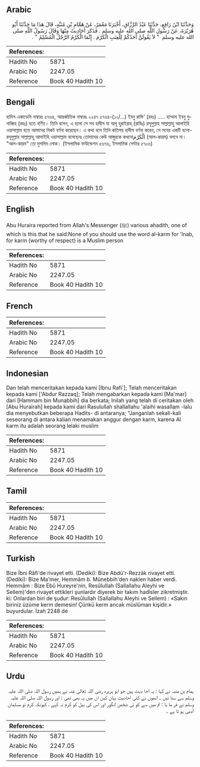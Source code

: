## Arabic


<div dir="rtl" lang="ar" style={{fontSize:'larger',backgroundColor:'#f8f9fa',padding:20}}>
وَحَدَّثَنَا ابْنُ رَافِعٍ، حَدَّثَنَا عَبْدُ الرَّزَّاقِ، أَخْبَرَنَا مَعْمَرٌ، عَنْ هَمَّامِ بْنِ مُنَبِّهٍ، قَالَ هَذَا مَا حَدَّثَنَا أَبُو هُرَيْرَةَ، عَنْ رَسُولِ اللَّهِ صلى الله عليه وسلم ‏.‏ فَذَكَرَ أَحَادِيثَ مِنْهَا وَقَالَ رَسُولُ اللَّهِ صلى الله عليه وسلم ‏ "‏ لاَ يَقُولَنَّ أَحَدُكُمْ لِلْعِنَبِ الْكَرْمَ ‏.‏ إِنَّمَا الْكَرْمُ الرَّجُلُ الْمُسْلِمُ ‏"‏ ‏.‏
</div>
<div style={{backgroundColor:'#f8f9fa',padding:20, marginBottom: 10}}><table> <thead> <tr> <th>References:</th> <th></th> </tr> </thead> <tbody><tr><td>Hadith No</td><td>5871</td></tr><tr><td>Arabic No</td><td>2247.05</td></tr><tr><td>Reference</td><td>Book 40 Hadith 10</td></tr></tbody></table></div>

## Bengali


<div dir="ltr" lang="bn" style={{fontSize:'larger',backgroundColor:'#f8f9fa',padding:20}}>
হাদিস একাডেমি নাম্বারঃ ৫৭৬৪, আন্তর্জাতিক নাম্বারঃ ২২৪৭ ৫৭৬৪-(১০/...) ইবনু রাফি' (রহঃ) ..... হাম্মাম ইবনু মুনাব্বিহ (রহঃ) হতে বর্ণিত। তিনি বলেন, এ হলো সে সব হাদীস যা আবূ হুরাইরাহ্ (রাযিঃ) রসূলুল্লাহ সাল্লাল্লাহু আলাইহি ওয়াসাল্লাম হতে আমাদের নিকট বর্ণনা করেছেন। এ কথা বলে তিনি কতিপয় হাদীস বর্ণনা করেন, সে সবের একটি হলো- রসূলুল্লাহ সাল্লাল্লাহু আলাইহি ওয়াসাল্লাম বলেছেনঃ তোমাদের কেউ আঙ্গুরকে কখনোالْكَرْمَ (আল-কারম) বলবে না। "আল-কারম" তো মুসলিম লোক। (ইসলামিক ফাউন্ডেশন ৫৬৭৬, ইসলামিক সেন্টার ৫৭০৬)
</div>
<div style={{backgroundColor:'#f8f9fa',padding:20, marginBottom: 10}}><table> <thead> <tr> <th>References:</th> <th></th> </tr> </thead> <tbody><tr><td>Hadith No</td><td>5871</td></tr><tr><td>Arabic No</td><td>2247.05</td></tr><tr><td>Reference</td><td>Book 40 Hadith 10</td></tr></tbody></table></div>

## English


<div dir="ltr" lang="en" style={{fontSize:'larger',backgroundColor:'#f8f9fa',padding:20}}>
Abu Huraira reported from Allah's Messenger (ﷺ) various ahadith, one of which is this that he said:None of you should use the word al-karm for 'Inab, for karm (worthy of respect) is a Muslim person
</div>
<div style={{backgroundColor:'#f8f9fa',padding:20, marginBottom: 10}}><table> <thead> <tr> <th>References:</th> <th></th> </tr> </thead> <tbody><tr><td>Hadith No</td><td>5871</td></tr><tr><td>Arabic No</td><td>2247.05</td></tr><tr><td>Reference</td><td>Book 40 Hadith 10</td></tr></tbody></table></div>

## French


<div dir="ltr" lang="fr" style={{fontSize:'larger',backgroundColor:'#f8f9fa',padding:20}}>

</div>
<div style={{backgroundColor:'#f8f9fa',padding:20, marginBottom: 10}}><table> <thead> <tr> <th>References:</th> <th></th> </tr> </thead> <tbody><tr><td>Hadith No</td><td>5871</td></tr><tr><td>Arabic No</td><td>2247.05</td></tr><tr><td>Reference</td><td>Book 40 Hadith 10</td></tr></tbody></table></div>

## Indonesian


<div dir="ltr" lang="id" style={{fontSize:'larger',backgroundColor:'#f8f9fa',padding:20}}>
Dan telah menceritakan kepada kami [Ibnu Rafi']; Telah menceritakan kepada kami ['Abdur Razzaq]; Telah mengabarkan kepada kami [Ma'mar] dari [Hammam bin Munabbih] dia berkata; Inilah yang telah di ceritakan oleh [Abu Hurairah] kepada kami dari Rasulullah shallallahu 'alaihi wasallam -lalu dia menyebutkan beberapa Hadits- di antaranya; "Janganlah sekali-kali seseorang di antara kalian menamakan anggur dengan karm, karena Al karm itu adalah seorang lelaki muslim
</div>
<div style={{backgroundColor:'#f8f9fa',padding:20, marginBottom: 10}}><table> <thead> <tr> <th>References:</th> <th></th> </tr> </thead> <tbody><tr><td>Hadith No</td><td>5871</td></tr><tr><td>Arabic No</td><td>2247.05</td></tr><tr><td>Reference</td><td>Book 40 Hadith 10</td></tr></tbody></table></div>

## Tamil


<div dir="ltr" lang="ta" style={{fontSize:'larger',backgroundColor:'#f8f9fa',padding:20}}>

</div>
<div style={{backgroundColor:'#f8f9fa',padding:20, marginBottom: 10}}><table> <thead> <tr> <th>References:</th> <th></th> </tr> </thead> <tbody><tr><td>Hadith No</td><td>5871</td></tr><tr><td>Arabic No</td><td>2247.05</td></tr><tr><td>Reference</td><td>Book 40 Hadith 10</td></tr></tbody></table></div>

## Turkish


<div dir="ltr" lang="tr" style={{fontSize:'larger',backgroundColor:'#f8f9fa',padding:20}}>
Bize İbni Râfi'de rivayet etti. (Dediki): Bize Abdü'r-Rezzâk rivayet etti. (Dediki): Bize Ma'mer, Hemmâm b. Münebbih'den naklen haber verdi. Hemmâm : Bize Ebû Hureyre'nin, ResûluIIah (Sallallahu Aleyhi ve Sellem)'den rivayet ettikleri şunlardır diyerek bir takım hadîsler zikretmiştir. ki: Onlardan biri de şudur: Resûlullah (Sallallahu Aleyhi ve Sellem) : «Sakın biriniz üzüme kerm demesin! Çünkü kerm ancak müslüman kişidir.» buyurdular. İzah 2248 de
</div>
<div style={{backgroundColor:'#f8f9fa',padding:20, marginBottom: 10}}><table> <thead> <tr> <th>References:</th> <th></th> </tr> </thead> <tbody><tr><td>Hadith No</td><td>5871</td></tr><tr><td>Arabic No</td><td>2247.05</td></tr><tr><td>Reference</td><td>Book 40 Hadith 10</td></tr></tbody></table></div>

## Urdu


<div dir="rtl" lang="ur" style={{fontSize:'larger',backgroundColor:'#f8f9fa',padding:20}}>
ہمام بن منبہ نے کہا : یہ احا دیث ہیں جو ابو ہریرہ رضی اللہ تعالیٰ عنہ نے ہمیں رسول اللہ صلی اللہ علیہ وسلم سے سنا ئیں ۔ انھوں نے کئی احادیث بیان کیں ان میں یہ بھی تھی : اور رسول اللہ صلی اللہ علیہ وسلم نے فر ما یا : تم میں سے کو ئی شخص انگور اور اس کی بیل کو کرم نہ کہے ، کیونکہ کرم تو مسلمان آدمی ہو تا ہے ۔
</div>
<div style={{backgroundColor:'#f8f9fa',padding:20, marginBottom: 10}}><table> <thead> <tr> <th>References:</th> <th></th> </tr> </thead> <tbody><tr><td>Hadith No</td><td>5871</td></tr><tr><td>Arabic No</td><td>2247.05</td></tr><tr><td>Reference</td><td>Book 40 Hadith 10</td></tr></tbody></table></div>